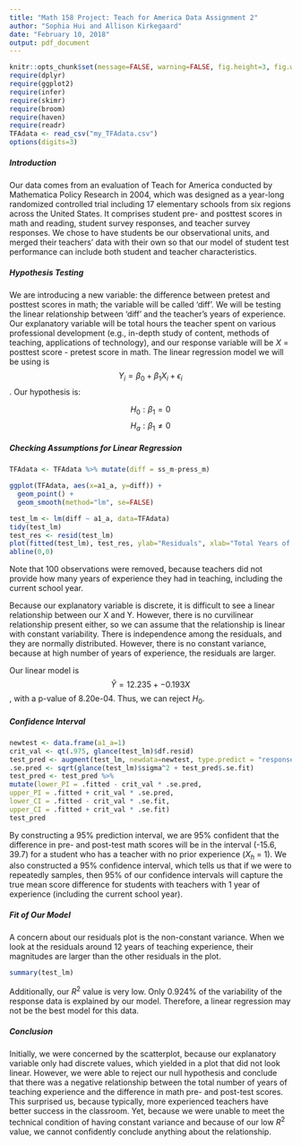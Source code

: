 ```yaml
---
title: "Math 158 Project: Teach for America Data Assignment 2"
author: "Sophia Hui and Allison Kirkegaard"
date: "February 10, 2018"
output: pdf_document
---
```


```r
knitr::opts_chunk$set(message=FALSE, warning=FALSE, fig.height=3, fig.width=5, fig.align = "center")
require(dplyr)
require(ggplot2)
require(infer)
require(skimr)
require(broom)
require(haven)
require(readr)
TFAdata <- read_csv("my_TFAdata.csv")
options(digits=3)
```
##### Introduction

Our data comes from an evaluation of Teach for America conducted by Mathematica Policy Research in 2004, which was designed as a year-long randomized controlled trial including 17 elementary schools from six regions across the United States. It comprises student pre- and posttest scores in math and reading, student survey responses, and teacher survey responses. We chose to have students be our observational units, and merged their teachers' data with their own so that our model of student test performance can include both student and teacher characteristics.

##### Hypothesis Testing

We are introducing a new variable: the difference between pretest and posttest scores in math; the variable will be called 'diff'. We will be testing the linear relationship between 'diff' and the teacher's years of experience. Our explanatory variable will be total hours the teacher spent on various professional development (e.g., in-depth study of content, methods of teaching, applications of technology), and our response variable will be $X$ = posttest score - pretest score in math. The linear regression model we will be using is $$ Y_i = \beta_0 + \beta_1 X_i + \epsilon_i$$. Our hypothesis is:

$$ H_0: \beta_1 = 0$$
$$ H_a: \beta_1\neq 0$$

##### Checking Assumptions for Linear Regression

```r
TFAdata <- TFAdata %>% mutate(diff = ss_m-press_m)

ggplot(TFAdata, aes(x=a1_a, y=diff)) +
  geom_point() + 
  geom_smooth(method="lm", se=FALSE)

test_lm <- lm(diff ~ a1_a, data=TFAdata)
tidy(test_lm)
test_res <- resid(test_lm)
plot(fitted(test_lm), test_res, ylab="Residuals", xlab="Total Years of Teaching Experience", main="Teacher Experience and Difference in Math Test Scores Residual Plot")
abline(0,0)
```

Note that 100 observations were removed, because teachers did not provide how many years of experience they had in teaching, including the current school year. 

Because our explanatory variable is discrete, it is difficult to see a linear relationship between our X and Y. However, there is no curvilinear relationship present either, so we can assume that the relationship is linear with constant variability. There is independence among the residuals, and they are normally distributed. However, there is no constant variance, because at high number of years of experience, the residuals are larger. 

Our linear model is $$\hat{Y}=12.235 + -0.193X$$, with a p-value of 8.20e-04. Thus, we can reject $H_0$. 

##### Confidence Interval
```r
newtest <- data.frame(a1_a=1)
crit_val <- qt(.975, glance(test_lm)$df.resid)
test_pred <- augment(test_lm, newdata=newtest, type.predict = "response")
.se.pred <- sqrt(glance(test_lm)$sigma^2 + test_pred$.se.fit)
test_pred <- test_pred %>%
mutate(lower_PI = .fitted - crit_val * .se.pred,
upper_PI = .fitted + crit_val * .se.pred,
lower_CI = .fitted - crit_val * .se.fit,
upper_CI = .fitted + crit_val * .se.fit)
test_pred
```
By constructing a 95% prediction interval, we are 95% confident that the difference in pre- and post-test math scores will be in the interval (-15.6, 39.7) for a student who has a teacher with no prior experience ($X_h$ = 1). We also constructed a 95% confidence interval, which tells us that if we were to repeatedly samples, then 95% of our confidence intervals will capture the true mean score difference for students with teachers with 1 year of experience (including the current school year). 

##### Fit of Our Model
A concern about our residuals plot is the non-constant variance. When we look at the residuals around 12 years of teaching experience, their magnitudes are larger than the other residuals in the plot. 
```r
summary(test_lm)
```
Additionally, our $R^2$ value is very low. Only 0.924% of the variability of the response data is explained by our model. Therefore, a linear regression may not be the best model for this data. 

##### Conclusion
Initially, we were concerned by the scatterplot, because our explanatory variable only had discrete values, which yielded in a plot that did not look linear. However, we were able to reject our null hypothesis and conclude that there was a negative relationship between the total number of years of teaching experience and the difference in math pre- and post-test scores. This surprised us, because typically, more experienced teachers have better success in the classroom. Yet, because we were unable to meet the technical condition of having constant variance and because of our low $R^2$ value, we cannot confidently conclude anything about the relationship. 

